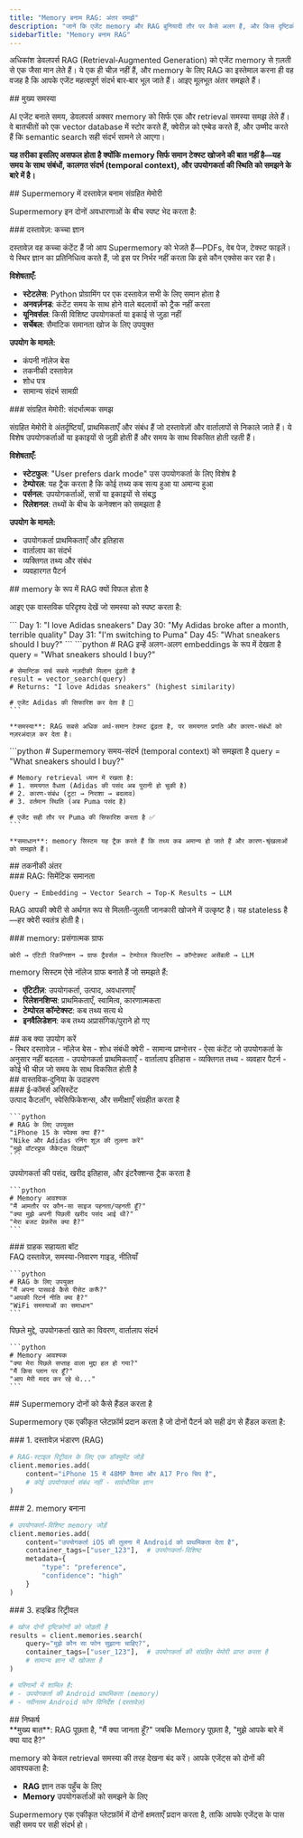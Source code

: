 ```yaml
---
title: "Memory बनाम RAG: अंतर समझें"
description: "जानें कि एजेंट memory और RAG बुनियादी तौर पर कैसे अलग हैं, और किस दृष्टिकोण का उपयोग कब करें"
sidebarTitle: "Memory बनाम RAG"
---
```


अधिकांश डेवलपर्स RAG (Retrieval‑Augmented Generation) को एजेंट memory से ग़लती से एक जैसा मान लेते हैं। ये एक ही चीज़ नहीं हैं, और memory के लिए RAG का इस्तेमाल करना ही वह वजह है कि आपके एजेंट महत्वपूर्ण संदर्भ बार‑बार भूल जाते हैं। आइए मूलभूत अंतर समझते हैं।

<div id="the-core-problem">
  ## मुख्य समस्या
</div>

AI एजेंट बनाते समय, डेवलपर्स अक्सर memory को सिर्फ एक और retrieval समस्या समझ लेते हैं। वे बातचीतों को एक vector database में स्टोर करते हैं, क्वेरीज़ को एम्बेड करते हैं, और उम्मीद करते हैं कि semantic search सही संदर्भ सामने ले आएगा।

**यह तरीका इसलिए असफल होता है क्योंकि memory सिर्फ समान टेक्स्ट खोजने की बात नहीं है—यह समय के साथ संबंधों, कालगत संदर्भ (temporal context), और उपयोगकर्ता की स्थिति को समझने के बारे में है।**

<div id="documents-vs-memories-in-supermemory">
  ## Supermemory में दस्तावेज़ बनाम संग्रहित मेमोरी
</div>

Supermemory इन दोनों अवधारणाओं के बीच स्पष्ट भेद करता है:

<div id="documents-raw-knowledge">
  ### दस्तावेज़: कच्चा ज्ञान
</div>

दस्तावेज़ वह कच्चा कंटेंट हैं जो आप Supermemory को भेजते हैं—PDFs, वेब पेज, टेक्स्ट फाइलें। ये स्थिर ज्ञान का प्रतिनिधित्व करते हैं, जो इस पर निर्भर नहीं करता कि इसे कौन एक्सेस कर रहा है।

**विशेषताएँ:**

- **स्टेटलेस**: Python प्रोग्रामिंग पर एक दस्तावेज़ सभी के लिए समान होता है
- **अनवर्ज़नड**: कंटेंट समय के साथ होने वाले बदलावों को ट्रैक नहीं करता
- **यूनिवर्सल**: किसी विशिष्ट उपयोगकर्ता या इकाई से जुड़ा नहीं
- **सर्चेबल**: सैमांटिक समानता खोज के लिए उपयुक्त

**उपयोग के मामले:**

- कंपनी नॉलेज बेस
- तकनीकी दस्तावेज़
- शोध पत्र
- सामान्य संदर्भ सामग्री

<div id="memories-contextual-understanding">
  ### संग्रहित मेमोरी: संदर्भात्मक समझ
</div>

संग्रहित मेमोरी वे अंतर्दृष्टियाँ, प्राथमिकताएँ और संबंध हैं जो दस्तावेज़ों और वार्तालापों से निकाले जाते हैं। ये विशेष उपयोगकर्ताओं या इकाइयों से जुड़ी होती हैं और समय के साथ विकसित होती रहती हैं।

**विशेषताएँ:**

- **स्टेटफुल**: "User prefers dark mode" उस उपयोगकर्ता के लिए विशेष है
- **टेम्पोरल**: यह ट्रैक करता है कि कोई तथ्य कब सत्य हुआ या अमान्य हुआ
- **पर्सनल**: उपयोगकर्ताओं, सत्रों या इकाइयों से संबद्ध
- **रिलेशनल**: तथ्यों के बीच के कनेक्शन को समझता है

**उपयोग के मामले:**

- उपयोगकर्ता प्राथमिकताएँ और इतिहास
- वार्तालाप का संदर्भ
- व्यक्तिगत तथ्य और संबंध
- व्यवहारगत पैटर्न

<div id="why-rag-fails-as-memory">
  ## memory के रूप में RAG क्यों विफल होता है
</div>

आइए एक वास्तविक परिदृश्य देखें जो समस्या को स्पष्ट करता है:

<Tabs>
  <Tab title="The Scenario">
    ```
    Day 1: "I love Adidas sneakers"
    Day 30: "My Adidas broke after a month, terrible quality"
    Day 31: "I'm switching to Puma"
    Day 45: "What sneakers should I buy?"
    ```
  </Tab>

  <Tab title="RAG Approach (Wrong)">
    ```python
    # RAG इन्हें अलग-अलग embeddings के रूप में देखता है
    query = "What sneakers should I buy?"

    # सेमान्टिक सर्च सबसे नज़दीकी मिलान ढूंढती है
    result = vector_search(query)
    # Returns: "I love Adidas sneakers" (highest similarity)

    # एजेंट Adidas की सिफारिश कर देता है 🤦
    ```

    **समस्या**: RAG सबसे अधिक अर्थ-समान टेक्स्ट ढूंढता है, पर समयगत प्रगति और कारण-संबंधों को नज़रअंदाज़ कर देता है।
  </Tab>

  <Tab title="Memory Approach (Right)">
    ```python
    # Supermemory समय-संदर्भ (temporal context) को समझता है
    query = "What sneakers should I buy?"

    # Memory retrieval ध्यान में रखता है:
    # 1. समयगत वैधता (Adidas की पसंद अब पुरानी हो चुकी है)
    # 2. कारण-संबंध (टूटा → निराशा → बदलाव)
    # 3. वर्तमान स्थिति (अब Puma पसंद है)

    # एजेंट सही तौर पर Puma की सिफारिश करता है ✅
    ```

    **समाधान**: memory सिस्टम यह ट्रैक करते हैं कि तथ्य कब अमान्य हो जाते हैं और कारण-श्रृंखलाओं को समझते हैं।
  </Tab>
</Tabs>

<div id="the-technical-difference">
  ## तकनीकी अंतर
</div>

<div id="rag-semantic-similarity">
  ### RAG: सिमेंटिक समानता
</div>

```
Query → Embedding → Vector Search → Top-K Results → LLM
```

RAG आपकी क्वेरी से अर्थगत रूप से मिलती‑जुलती जानकारी खोजने में उत्कृष्ट है। यह stateless है—हर क्वेरी स्वतंत्र होती है।


<div id="memory-contextual-graph">
  ### memory: प्रसंगात्मक ग्राफ
</div>

```
क्वेरी → एंटिटी रिकग्निशन → ग्राफ ट्रैवर्सल → टेम्पोरल फिल्टरिंग → कॉन्टेक्स्ट असेंबली → LLM
```

memory सिस्टम ऐसे नॉलेज ग्राफ बनाते हैं जो समझते हैं:

* **एंटिटीज़**: उपयोगकर्ता, उत्पाद, अवधारणाएँ
* **रिलेशनशिप्स**: प्राथमिकताएँ, स्वामित्व, कारणात्मकता
* **टेम्पोरल कॉन्टेक्स्ट**: कब तथ्य सत्य थे
* **इनवैलिडेशन**: कब तथ्य अप्रासंगिक/पुराने हो गए


<div id="when-to-use-each">
  ## कब क्या उपयोग करें
</div>

<CardGroup cols={2}>
  <Card title="इनके लिए RAG उपयोग करें" icon="search">
    - स्थिर दस्तावेज़
    - नॉलेज बेस
    - शोध संबंधी क्वेरी
    - सामान्य प्रश्नोत्तर
    - ऐसा कंटेंट जो उपयोगकर्ता के अनुसार नहीं बदलता
  </Card>

  <Card title="इनके लिए Memory उपयोग करें" icon="brain">
    - उपयोगकर्ता प्राथमिकताएँ
    - वार्तालाप इतिहास
    - व्यक्तिगत तथ्य
    - व्यवहार पैटर्न
    - कोई भी चीज़ जो समय के साथ विकसित होती है
  </Card>
</CardGroup>

<div id="real-world-examples">
  ## वास्तविक‑दुनिया के उदाहरण
</div>

<div id="e-commerce-assistant">
  ### ई‑कॉमर्स असिस्टेंट
</div>

<Tabs>
  <Tab title="RAG Component">
    उत्पाद कैटलॉग, स्पेसिफिकेशन्स, और समीक्षाएँ संग्रहीत करता है

    ```python
    # RAG के लिए उपयुक्त
    "iPhone 15 के स्पेक्स क्या हैं?"
    "Nike और Adidas रनिंग शूज़ की तुलना करें"
    "मुझे वॉटरप्रूफ जैकेट्स दिखाएँ"
    ```
  </Tab>

  <Tab title="Memory Component">
    उपयोगकर्ता की पसंद, खरीद इतिहास, और इंटरैक्शन्स ट्रैक करता है

    ```python
    # Memory आवश्यक
    "मैं आमतौर पर कौन‑सा साइज पहनता/पहनती हूँ?"
    "क्या मुझे अपनी पिछली खरीद पसंद आई थी?"
    "मेरा बजट प्रेफ़रेंस क्या है?"
    ```
  </Tab>
</Tabs>

<div id="customer-support-bot">
  ### ग्राहक सहायता बॉट
</div>

<Tabs>
  <Tab title="RAG Component">
    FAQ दस्तावेज़, समस्या-निवारण गाइड, नीतियाँ

    ```python
    # RAG के लिए उपयुक्त
    "मैं अपना पासवर्ड कैसे रीसेट करूँ?"
    "आपकी रिटर्न नीति क्या है?"
    "WiFi समस्याओं का समाधान"
    ```
  </Tab>

  <Tab title="Memory Component">
    पिछले मुद्दे, उपयोगकर्ता खाते का विवरण, वार्तालाप संदर्भ

    ```python
    # Memory आवश्यक
    "क्या मेरा पिछले सप्ताह वाला मुद्दा हल हो गया?"
    "मैं किस प्लान पर हूँ?"
    "आप मेरी मदद कर रहे थे..."
    ```
  </Tab>
</Tabs>

<div id="how-supermemory-handles-both">
  ## Supermemory दोनों को कैसे हैंडल करता है
</div>

Supermemory एक एकीकृत प्लेटफ़ॉर्म प्रदान करता है जो दोनों पैटर्न को सही ढंग से हैंडल करता है:

<div id="1-document-storage-rag">
  ### 1. दस्तावेज़ भंडारण (RAG)
</div>

```python
# RAG-स्टाइल रिट्रीवल के लिए एक डॉक्यूमेंट जोड़ें
client.memories.add(
    content="iPhone 15 में 48MP कैमरा और A17 Pro चिप है",
    # कोई उपयोगकर्ता संबंध नहीं - सार्वभौमिक ज्ञान
)
```


<div id="2-memory-creation">
  ### 2. memory बनाना
</div>

```python
# उपयोगकर्ता-विशिष्ट memory जोड़ें
client.memories.add(
    content="उपयोगकर्ता iOS की तुलना में Android को प्राथमिकता देता है",
    container_tags=["user_123"],  # उपयोगकर्ता-विशिष्ट
    metadata={
        "type": "preference",
        "confidence": "high"
    }
)
```


<div id="3-hybrid-retrieval">
  ### 3. हाइब्रिड रिट्रीवल
</div>

```python
# खोज दोनों दृष्टिकोणों को जोड़ती है
results = client.memories.search(
    query="मुझे कौन सा फोन सुझाना चाहिए?",
    container_tags=["user_123"],  # उपयोगकर्ता की संग्रहित मेमोरी प्राप्त करता है
    # सामान्य ज्ञान भी खोजता है
)

# परिणामों में शामिल है:
# - उपयोगकर्ता की Android प्राथमिकता (memory)
# - नवीनतम Android फोन विनिर्देश (दस्तावेज़)
```


<div id="the-bottom-line">
  ## निष्कर्ष
</div>

<Note>
**मुख्य बात**: RAG पूछता है, "मैं क्या जानता हूँ?" जबकि Memory पूछता है, "मुझे आपके बारे में क्या याद है?"
</Note>

memory को केवल retrieval समस्या की तरह देखना बंद करें। आपके एजेंट्स को दोनों की आवश्यकता है:

- **RAG** ज्ञान तक पहुँच के लिए
- **Memory** उपयोगकर्ताओं को समझने के लिए

Supermemory एक एकीकृत प्लेटफ़ॉर्म में दोनों क्षमताएँ प्रदान करता है, ताकि आपके एजेंट्स के पास सही समय पर सही संदर्भ हो।